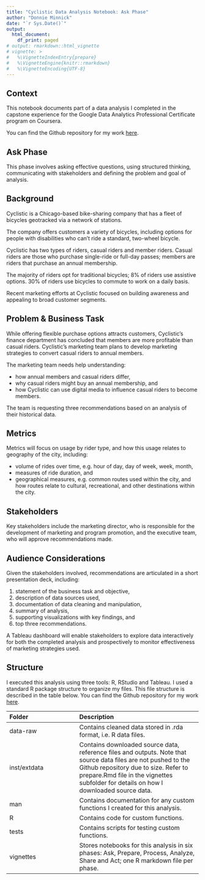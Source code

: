 ```yaml
---
title: "Cyclistic Data Analysis Notebook: Ask Phase"
author: "Donnie Minnick"
date: "`r Sys.Date()`"
output:
  html_document:
    df_print: paged
# output: rmarkdown::html_vignette
# vignette: >
#   %\VignetteIndexEntry{prepare}
#   %\VignetteEngine{knitr::rmarkdown}
#   %\VignetteEncoding{UTF-8}
---
```


## Context

This notebook documents part of a data analysis I completed in the capstone experience for the Google Data Analytics Professional Certificate program on Coursera.

You can find the Github repository for my work [here](https://github.com/dtminnick/cyclistic).

## Ask Phase

This phase involves asking effective questions, using structured thinking, communicating with stakeholders and defining the problem and goal of analysis.

## Background

Cyclistic is a Chicago-based bike-sharing company that has a fleet of bicycles geotracked via a network of stations.  

The company offers customers a variety of bicycles, including options for people with disabilities who can't ride a standard, two-wheel bicycle.  

Cyclistic has two types of riders, casual riders and member riders.  Casual riders are those who purchase single-ride or full-day passes; members are riders that purchase an annual membership.

The majority of riders opt for traditional bicycles; 8% of riders use assistive options.  30% of riders use bicycles to commute to work on a daily basis.

Recent marketing efforts at Cyclistic focused on building awareness and appealing to broad customer segments.

## Problem & Business Task

While offering flexible purchase options attracts customers, Cyclistic's finance department has concluded that members are more profitable than casual riders.  Cyclistic's marketing team plans to develop marketing strategies to convert casual riders to annual members.

The marketing team needs help understanding:

* how annual members and casual riders differ,
* why casual riders might buy an annual membership, and
* how Cyclistic can use digital media to influence casual riders to become members.

The team is requesting three recommendations based on an analysis of their historical data.

## Metrics

Metrics will focus on usage by rider type, and how this usage relates to geography of the city, including:

* volume of rides over time, e.g. hour of day, day of week, week, month,
* measures of ride duration, and
* geographical measures, e.g. common routes used within the city, and how routes relate to cultural, recreational, and other destinations within the city.

## Stakeholders

Key stakeholders include the marketing director, who is responsible for the development of marketing and program promotion, and the executive team, who will approve recommendations made.

## Audience Considerations

Given the stakeholders involved, recommendations are articulated in a short presentation deck, including:

1. statement of the business task and objective,
2. description of data sources used,
3. documentation of data cleaning and manipulation,
4. summary of analysis, 
5. supporting visualizations with key findings, and
6. top three recommendations.

A Tableau dashboard will enable stakeholders to explore data interactively for both the completed analysis and prospectively to monitor effectiveness of marketing strategies used.

## Structure

I executed this analysis using three tools: R, RStudio and Tableau.  I used a standard R package structure to organize my files.  This file structure is described in the table below.  You can find the Github repository for my work [here](https://github.com/dtminnick/cyclistic).

| Folder         | Description              |
| :------------- | :----------------------- |
| data-raw       | Contains cleaned data stored in .rda format, i.e. R data files. |
| inst/extdata   | Contains downloaded source data, reference files and outputs.  Note that source data files are not pushed to the Github repository due to size.  Refer to prepare.Rmd file in the vignettes subfolder for details on how I downloaded source data. |
| man            | Contains documentation for any custom functions I created for this analysis. |
| R              | Contains code for custom functions. |
| tests          | Contains scripts for testing custom functions. |
| vignettes      | Stores notebooks for this analysis in six phases: Ask, Prepare, Process, Analyze, Share and Act; one R markdown file per phase. |
